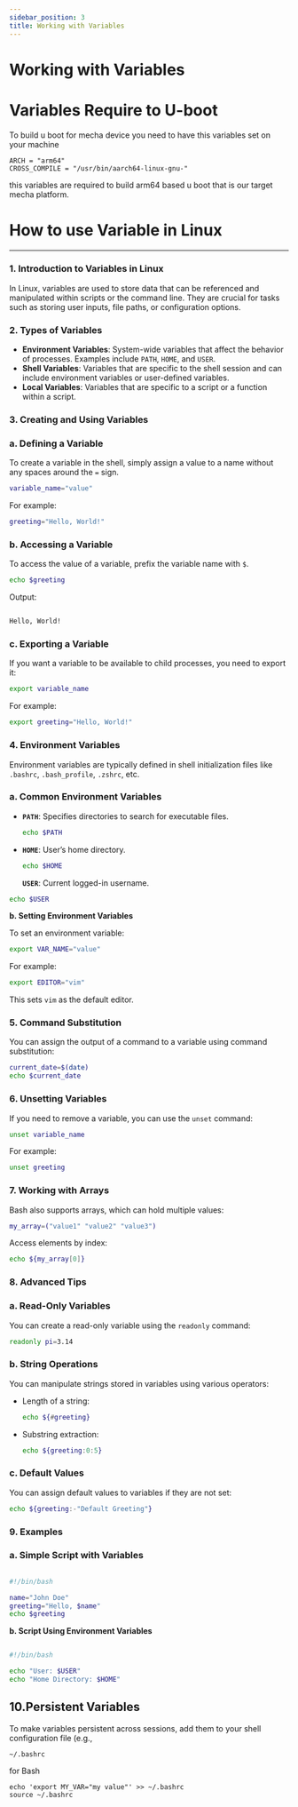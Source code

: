 ```yaml
---
sidebar_position: 3
title: Working with Variables
---
```

# **Working with Variables**

# Variables Require to U-boot

To build u boot for mecha device you need to have this variables set on your machine 

```
ARCH = "arm64"
CROSS_COMPILE = "/usr/bin/aarch64-linux-gnu-"
```

this variables are required to build arm64 based u boot that is our target mecha platform.

# How to use Variable in Linux

---

### **1. Introduction to Variables in Linux**

In Linux, variables are used to store data that can be referenced and manipulated within scripts or the command line. They are crucial for tasks such as storing user inputs, file paths, or configuration options.

### **2. Types of Variables**

- **Environment Variables**: System-wide variables that affect the behavior of processes. Examples include `PATH`, `HOME`, and `USER`.
- **Shell Variables**: Variables that are specific to the shell session and can include environment variables or user-defined variables.
- **Local Variables**: Variables that are specific to a script or a function within a script.

### **3. Creating and Using Variables**

### **a. Defining a Variable**

To create a variable in the shell, simply assign a value to a name without any spaces around the `=` sign.

```bash
variable_name="value"
```

For example:

```bash
greeting="Hello, World!"
```

### **b. Accessing a Variable**

To access the value of a variable, prefix the variable name with `$`.

```bash
echo $greeting
```

Output:

```bash

Hello, World!
```

### **c. Exporting a Variable**

If you want a variable to be available to child processes, you need to export it:

```bash
export variable_name
```

For example:

```bash
export greeting="Hello, World!"
```

### **4. Environment Variables**

Environment variables are typically defined in shell initialization files like `.bashrc`, `.bash_profile`, `.zshrc`, etc.

### **a. Common Environment Variables**

- **`PATH`**: Specifies directories to search for executable files.
    
    ```bash
    echo $PATH
    ```
    
- **`HOME`**: User’s home directory.
    
    ```bash
    echo $HOME
    ```
    
    **`USER`**: Current logged-in username.
    

```bash
echo $USER
```

**b. Setting Environment Variables**

To set an environment variable:

```bash
export VAR_NAME="value"
```

For example:

```bash
export EDITOR="vim"
```

This sets `vim` as the default editor.

### **5. Command Substitution**

You can assign the output of a command to a variable using command substitution:

```bash
current_date=$(date)
echo $current_date
```

### **6. Unsetting Variables**

If you need to remove a variable, you can use the `unset` command:

```bash
unset variable_name
```

For example:

```bash
unset greeting
```

### **7. Working with Arrays**

Bash also supports arrays, which can hold multiple values:

```bash
my_array=("value1" "value2" "value3")
```

Access elements by index:

```bash
echo ${my_array[0]}
```

### **8. Advanced Tips**

### **a. Read-Only Variables**

You can create a read-only variable using the `readonly` command:

```bash
readonly pi=3.14
```

### **b. String Operations**

You can manipulate strings stored in variables using various operators:

- Length of a string:
    
    ```bash
    echo ${#greeting}
    ```
    
- Substring extraction:
    
    ```bash
    echo ${greeting:0:5}
    ```
    

### **c. Default Values**

You can assign default values to variables if they are not set:

```bash
echo ${greeting:-"Default Greeting"}
```

### **9. Examples**

### **a. Simple Script with Variables**

```bash

#!/bin/bash

name="John Doe"
greeting="Hello, $name"
echo $greeting
```

**b. Script Using Environment Variables**

```bash

#!/bin/bash

echo "User: $USER"
echo "Home Directory: $HOME"
```

## **10.Persistent Variables**

To make variables persistent across sessions, add them to your shell configuration file (e.g.,

```
~/.bashrc
```

for Bash

```
echo 'export MY_VAR="my value"' >> ~/.bashrc
source ~/.bashrc
```